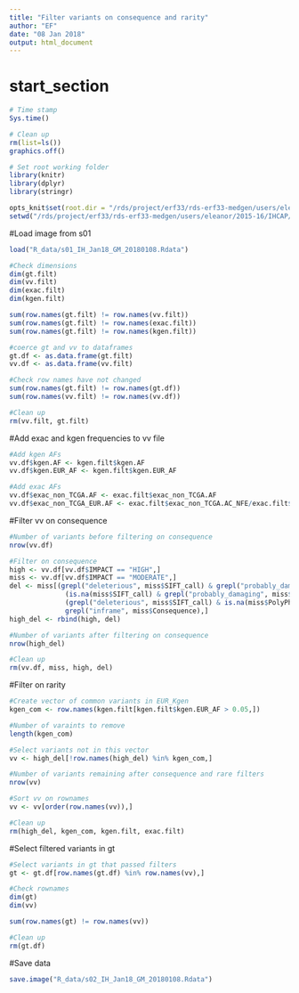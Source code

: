 ```yaml
---
title: "Filter variants on consequence and rarity"
author: "EF"
date: "08 Jan 2018"
output: html_document
---
```

# start_section
  
```r

# Time stamp
Sys.time()

# Clean up
rm(list=ls())
graphics.off()

# Set root working folder
library(knitr)
library(dplyr)
library(stringr)

opts_knit$set(root.dir = "/rds/project/erf33/rds-erf33-medgen/users/eleanor/2015-16/IHCAP/IH_Jan18_GM/")
setwd("/rds/project/erf33/rds-erf33-medgen/users/eleanor/2015-16/IHCAP/IH_Jan18_GM/")

```

#Load image from s01
```r

load("R_data/s01_IH_Jan18_GM_20180108.Rdata")

#Check dimensions
dim(gt.filt)
dim(vv.filt)
dim(exac.filt)
dim(kgen.filt)

sum(row.names(gt.filt) != row.names(vv.filt)) 
sum(row.names(gt.filt) != row.names(exac.filt))
sum(row.names(gt.filt) != row.names(kgen.filt))

#coerce gt and vv to dataframes
gt.df <- as.data.frame(gt.filt)
vv.df <- as.data.frame(vv.filt)

#Check row names have not changed
sum(row.names(gt.filt) != row.names(gt.df)) 
sum(row.names(vv.filt) != row.names(vv.df))

#Clean up
rm(vv.filt, gt.filt)
```

#Add exac and kgen frequencies to vv file
```r

#Add kgen AFs
vv.df$kgen.AF <- kgen.filt$kgen.AF
vv.df$kgen.EUR_AF <- kgen.filt$kgen.EUR_AF

#Add exac AFs
vv.df$exac_non_TCGA.AF <- exac.filt$exac_non_TCGA.AF
vv.df$exac_non_TCGA_EUR.AF <- exac.filt$exac_non_TCGA.AC_NFE/exac.filt$exac_non_TCGA.AN_NFE

```


#Filter vv on consequence
```r

#Number of variants before filtering on consequence
nrow(vv.df)

#Filter on consequence
high <- vv.df[vv.df$IMPACT == "HIGH",]
miss <- vv.df[vv.df$IMPACT == "MODERATE",]
del <- miss[(grepl("deleterious", miss$SIFT_call) & grepl("probably_damaging", miss$PolyPhen_call)) |
              (is.na(miss$SIFT_call) & grepl("probably_damaging", miss$PolyPhen_call)) |
              (grepl("deleterious", miss$SIFT_call) & is.na(miss$PolyPhen_call)) |
              grepl("inframe", miss$Consequence),]
high_del <- rbind(high, del)

#Number of variants after filtering on consequence
nrow(high_del)

#Clean up
rm(vv.df, miss, high, del)
```

#Filter on rarity
```r
#Create vector of common variants in EUR_Kgen
kgen_com <- row.names(kgen.filt[kgen.filt$kgen.EUR_AF > 0.05,])

#Number of varaints to remove
length(kgen_com)

#Select variants not in this vector
vv <- high_del[!row.names(high_del) %in% kgen_com,]

#Number of variants remaining after consequence and rare filters
nrow(vv)

#Sort vv on rownames
vv <- vv[order(row.names(vv)),]

#Clean up
rm(high_del, kgen_com, kgen.filt, exac.filt)
```

#Select filtered variants in gt
```r
#Select variants in gt that passed filters
gt <- gt.df[row.names(gt.df) %in% row.names(vv),]

#Check rownames
dim(gt)
dim(vv)

sum(row.names(gt) != row.names(vv)) 

#Clean up
rm(gt.df)
```

#Save data
```r
save.image("R_data/s02_IH_Jan18_GM_20180108.Rdata")
```
